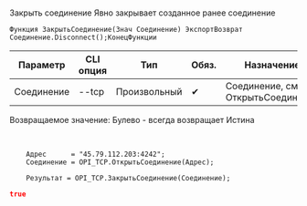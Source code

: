 ﻿---
sidebar_position: 2
---


# 
Закрыть соединение Явно закрывает созданное ранее соединение



`Функция ЗакрытьСоединение(Знач Соединение) ЭкспортВозврат Соединение.Disconnect();КонецФункции`

  | Параметр | CLI опция | Тип | Обяз. | Назначение |
  |-|-|-|-|-|
  | Соединение | --tcp | Произвольный | &#x2714; | Соединение, см. ОткрытьСоединение |

  
  Возвращаемое значение:   Булево - всегда возвращает Истина

<br/>




```bsl title="Пример использования для 1С:Предприятие/OneScript"
    Адрес      = "45.79.112.203:4242";
    Соединение = OPI_TCP.ОткрытьСоединение(Адрес);

    Результат = OPI_TCP.ЗакрытьСоединение(Соединение);
```
    



```json title="Результат"
true
```
